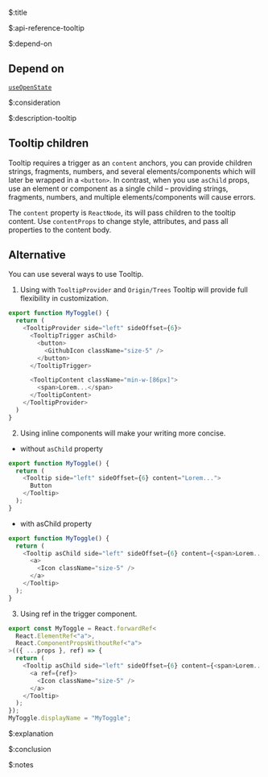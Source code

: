 $:title



$:api-reference-tooltip



$:depend-on

## Depend on

[`useOpenState`](/docs/hooks/use-open-state)


$:consideration



$:description-tooltip

## Tooltip children

Tooltip requires a trigger as an `content` anchors, you can provide children strings, fragments, numbers, and several elements/components which will later be wrapped in a `<button>`.
In contrast, when you use `asChild` props, use an element or component as a single child – providing strings, fragments, numbers, and multiple elements/components will cause errors.

The `content` property is `ReactNode`, its will pass children to the tooltip content. Use `contentProps` to change style, attributes, and pass all properties to the content body.


## Alternative

You can use several ways to use Tooltip.

1. Using with `TooltipProvider` and `Origin/Trees` Tooltip will provide full flexibility in customization.

```js
export function MyToggle() {
  return (
    <TooltipProvider side="left" sideOffset={6}>
      <TooltipTrigger asChild>
        <button>
          <GithubIcon className="size-5" />
        </button>
      </TooltipTrigger>

      <TooltipContent className="min-w-[86px]">
        <span>Lorem...</span>
      </TooltipContent>
    </TooltipProvider>
  )
}
```


2. Using inline components will make your writing more concise.

- without `asChild` property
```js
export function MyToggle() {
  return (
    <Tooltip side="left" sideOffset={6} content="Lorem...">
      Button
    </Tooltip>
  );
}
```

- with asChild property
```js
export function MyToggle() {
  return (
    <Tooltip asChild side="left" sideOffset={6} content={<span>Lorem...</span>}>
      <a>
        <Icon className="size-5" />
      </a>
    </Tooltip>
  );
}
```

3. Using ref in the trigger component.

```js
export const MyToggle = React.forwardRef<
  React.ElementRef<"a">,
  React.ComponentPropsWithoutRef<"a">
>(({ ...props }, ref) => {
  return (
    <Tooltip asChild side="left" sideOffset={6} content={<span>Lorem...</span>}>
      <a ref={ref}>
        <Icon className="size-5" />
      </a>
    </Tooltip>
  );
});
MyToggle.displayName = "MyToggle";
```


$:explanation


$:conclusion



$:notes


